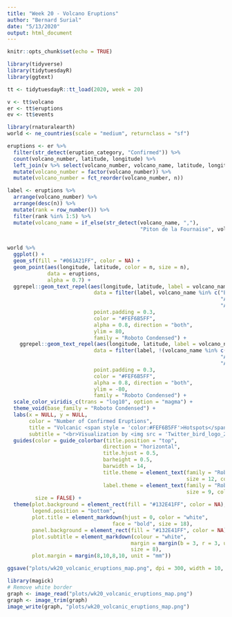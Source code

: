 ```yaml
---
title: "Week 20 - Volcano Eruptions"
author: "Bernard Surial"
date: "5/13/2020"
output: html_document
---
```


```r
knitr::opts_chunk$set(echo = TRUE)

library(tidyverse)
library(tidytuesdayR)
library(ggtext)
```

```r
tt <- tidytuesdayR::tt_load(2020, week = 20)
```

```r
v <- tt$volcano
er <- tt$eruptions
ev <- tt$events
```

```r
library(rnaturalearth)
world <- ne_countries(scale = "medium", returnclass = "sf")

eruptions <- er %>% 
  filter(str_detect(eruption_category, "Confirmed")) %>% 
  count(volcano_number, latitude, longitude) %>% 
  left_join(v %>% select(volcano_number, volcano_name, latitude, longitude)) %>% 
  mutate(volcano_number = factor(volcano_number)) %>% 
  mutate(volcano_number = fct_reorder(volcano_number, n))

label <- eruptions %>% 
  arrange(volcano_number) %>% 
  arrange(desc(n)) %>% 
  mutate(rank = row_number()) %>% 
  filter(rank %in% 1:5) %>% 
  mutate(volcano_name = if_else(str_detect(volcano_name, ","), 
                                           "Piton de la Fournaise", volcano_name))
  

world %>% 
  ggplot() + 
  geom_sf(fill = "#061A21FF", color = NA) +
  geom_point(aes(longitude, latitude, color = n, size = n), 
             data = eruptions,
             alpha = 0.7) + 
  ggrepel::geom_text_repel(aes(longitude, latitude, label = volcano_name),
                            data = filter(label, volcano_name %in% c("Etna", 
                                                                     "Asosan", 
                                                                     "Asamayama")),
                            point.padding = 0.3,
                            color = "#FEF6B5FF",
                            alpha = 0.8, direction = "both",
                            ylim = 80,
                            family = "Roboto Condensed") + 
    ggrepel::geom_text_repel(aes(longitude, latitude, label = volcano_name),
                            data = filter(label, !(volcano_name %in% c("Etna", 
                                                                     "Asosan", 
                                                                     "Asamayama"))),
                            point.padding = 0.3,
                            color = "#FEF6B5FF",
                            alpha = 0.8, direction = "both",
                            ylim = -80,
                            family = "Roboto Condensed") + 
  scale_color_viridis_c(trans = "log10", option = "magma") + 
  theme_void(base_family = "Roboto Condensed") + 
  labs(x = NULL, y = NULL,
       color = "Number of Confirmed Eruptions",
       title = "Volcanic <span style = 'color:#FEF6B5FF'>Hotspots</span> Worldwide",
       subtitle = "<br>Visualization by <img src = 'Twitter_bird_logo_2012.png' width = '8' />@b_surial | Data by *The Smithsonian Institution*") + 
  guides(color = guide_colorbar(title.position = "top",
                               direction = "horizontal",
                               title.hjust = 0.5,
                               barheight = 0.5,
                               barwidth = 14,
                               title.theme = element_text(family = "Roboto Condensed",
                                                          size = 12, color = "white"),
                               label.theme = element_text(family = "Roboto Condensed", 
                                                          size = 9, color = "white")),
         size = FALSE) +
  theme(plot.background = element_rect(fill = "#132E41FF", color = NA), 
        legend.position = "bottom",
        plot.title = element_markdown(hjust = 0, color = "white",
                                  face = "bold", size = 18),
        panel.background = element_rect(fill = "#132E41FF", color = NA),
        plot.subtitle = element_markdown(colour = "white", 
                                        margin = margin(b = 3, r = 3, unit = "mm"),
                                        size = 8),
        plot.margin = margin(8,10,8,10, unit = "mm")) 

ggsave("plots/wk20_volcanic_eruptions_map.png", dpi = 300, width = 10, height = 6)
```


```r
library(magick)
# Remove white border
graph <- image_read("plots/wk20_volcanic_eruptions_map.png")
graph <- image_trim(graph)
image_write(graph, "plots/wk20_volcanic_eruptions_map.png")
```

